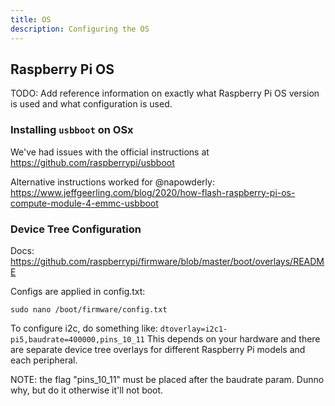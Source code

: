 ```yaml
---
title: OS
description: Configuring the OS
---
```


## Raspberry Pi OS

TODO: Add reference information on exactly what Raspberry Pi OS version is used and what configuration is used.

### Installing `usbboot` on OSx

We've had issues with the official instructions at https://github.com/raspberrypi/usbboot

Alternative instructions worked for @napowderly: https://www.jeffgeerling.com/blog/2020/how-flash-raspberry-pi-os-compute-module-4-emmc-usbboot

### Device Tree Configuration

Docs: https://github.com/raspberrypi/firmware/blob/master/boot/overlays/README

Configs are applied in config.txt:

`sudo nano /boot/firmware/config.txt`

To configure i2c, do something like: `dtoverlay=i2c1-pi5,baudrate=400000,pins_10_11`
This depends on your hardware and there are separate device tree overlays for different Raspberry Pi models and each peripheral.

NOTE: the flag "pins_10_11" must be placed after the baudrate param. Dunno why, but do it otherwise it'll not boot.
